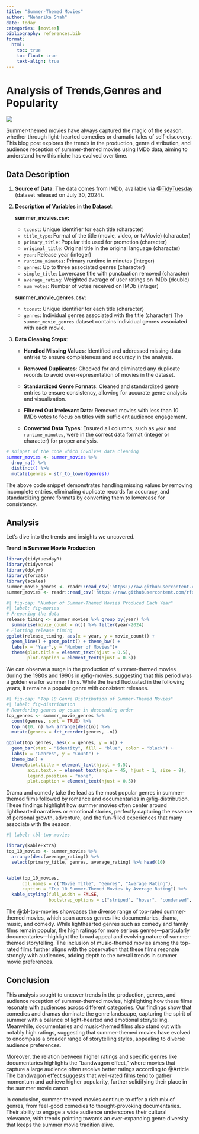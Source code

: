 ```yaml
---
title: "Summer-Themed Movies"
author: "Neharika Shah"
date: today
categories: [movies]
bibliography: references.bib
format: 
  html: 
    toc: true
    toc-float: true
    text-align: true
---
```


# Analysis of Trends,Genres and Popularity

![](summer-movies.jpg)

Summer-themed movies have always captured the magic of the season, whether through light-hearted comedies or dramatic tales of self-discovery. This blog post explores the trends in the production, genre distribution, and audience reception of summer-themed movies using IMDb data, aiming to understand how this niche has evolved over time.

## **Data Description**

1.  **Source of Data**: The data comes from IMDb, available via [@TidyTuesday](https://github.com/rfordatascience/tidytuesday/blob/master/data/2024/2024-07-30/readme.md) (dataset released on July 30, 2024).

2.  **Description of Variables in the Dataset**:

    **summer_movies.csv:**

    -   `tconst`: Unique identifier for each title (character)
    -   `title_type`: Format of the title (movie, video, or tvMovie) (character)
    -   `primary_title`: Popular title used for promotion (character)
    -   `original_title`: Original title in the original language (character)
    -   `year`: Release year (integer)
    -   `runtime_minutes`: Primary runtime in minutes (integer)
    -   `genres`: Up to three associated genres (character)
    -   `simple_title`: Lowercase title with punctuation removed (character)
    -   `average_rating`: Weighted average of user ratings on IMDb (double)
    -   `num_votes`: Number of votes received on IMDb (integer)

    **summer_movie_genres.csv:**

    -   `tconst`: Unique identifier for each title (character)
    -   `genres`: Individual genres associated with the title (character) The `summer_movie_genres` dataset contains individual genres associated with each movie.

3.  **Data Cleaning Steps**:

    -   **Handled Missing Values**: Identified and addressed missing data entries to ensure completeness and accuracy in the analysis.

    -   **Removed Duplicates**: Checked for and eliminated any duplicate records to avoid over-representation of movies in the dataset.

    -   **Standardized Genre Formats**: Cleaned and standardized genre entries to ensure consistency, allowing for accurate genre analysis and visualization.

    -   **Filtered Out Irrelevant Data**: Removed movies with less than 10 IMDb votes to focus on titles with sufficient audience engagement.

    -   **Converted Data Types**: Ensured all columns, such as `year` and `runtime_minutes`, were in the correct data format (integer or character) for proper analysis.

::: {style="color: blue;"}
```r
# snippet of the code which involves data cleaning
summer_movies <- summer_movies %>%
  drop_na() %>%
  distinct() %>%
  mutate(genres = str_to_lower(genres))
```
:::

The above code snippet demonstrates handling missing values by removing incomplete entries, eliminating duplicate records for accuracy, and standardizing genre formats by converting them to lowercase for consistency.

## Analysis

Let's dive into the trends and insights we uncovered.

**Trend in Summer Movie Production**

```r
library(tidytuesdayR)
library(tidyverse)
library(dplyr)
library(forcats)
library(scales)
summer_movie_genres <- readr::read_csv('https://raw.githubusercontent.com/rfordatascience/tidytuesday/master/data/2024/2024-07-30/summer_movie_genres.csv')
summer_movies <- readr::read_csv('https://raw.githubusercontent.com/rfordatascience/tidytuesday/master/data/2024/2024-07-30/summer_movies.csv')
```

```r
#| fig-cap: "Number of Summer-Themed Movies Produced Each Year"
#| label: fig-movies
# Preparing the data 
release_timing <- summer_movies %>% group_by(year) %>%
  summarise(movie_count = n()) %>% filter(year<2024)
# Plotting release timing
ggplot(release_timing, aes(x = year, y = movie_count)) +
  geom_line() + geom_point() + theme_bw() +
  labs(x = "Year",y = "Number of Movies")+
  theme(plot.title = element_text(hjust = 0.5),
        plot.caption = element_text(hjust = 0.5))

```

We can observe a surge in the production of summer-themed movies during the 1980s and 1990s in @fig-movies, suggesting that this period was a golden era for summer films. While the trend fluctuated in the following years, it remains a popular genre with consistent releases.

```r
#| fig-cap: "Top 10 Genre Distribution of Summer-Themed Movies"
#| label: fig-distribution
# Reordering genres by count in descending order
top_genres <- summer_movie_genres %>%
  count(genres, sort = TRUE) %>%
  top_n(10, n) %>% arrange(desc(n)) %>%  
  mutate(genres = fct_reorder(genres, -n)) 

ggplot(top_genres, aes(x = genres, y = n)) +  
  geom_bar(stat = "identity", fill = "blue", color = "black") + 
  labs(x = "Genres", y = "Count") +
  theme_bw() + 
  theme(plot.title = element_text(hjust = 0.5),
        axis.text.x = element_text(angle = 45, hjust = 1, size = 8),
        legend.position = "none",
        plot.caption = element_text(hjust = 0.5))
```

Drama and comedy take the lead as the most popular genres in summer-themed films followed by romance and documentaries in @fig-distribution. These findings highlight how summer movies often center around lighthearted narratives or emotional stories, perfectly capturing the essence of personal growth, adventure, and the fun-filled experiences that many associate with the season.

```r
#| label: tbl-top-movies

library(kableExtra)
top_10_movies <- summer_movies %>%
  arrange(desc(average_rating)) %>%  
  select(primary_title, genres, average_rating) %>% head(10)


kable(top_10_movies, 
      col.names = c("Movie Title", "Genres", "Average Rating"),
      caption = "Top 10 Summer-Themed Movies by Average Rating") %>%
  kable_styling(full_width = FALSE, 
                bootstrap_options = c("striped", "hover", "condensed", "bordered"))
```

The @tbl-top-movies showcases the diverse range of top-rated summer-themed movies, which span across genres like documentaries, drama, music, and comedy. While lighthearted genres such as comedy and family films remain popular, the high ratings for more serious genres—particularly documentaries—highlight the broad appeal and evolving nature of summer-themed storytelling. The inclusion of music-themed movies among the top-rated films further aligns with the observation that these films resonate strongly with audiences, adding depth to the overall trends in summer movie preferences.

## Conclusion

This analysis sought to uncover trends in the production, genres, and audience reception of summer-themed movies, highlighting how these films resonate with audiences across different categories. Our findings show that comedies and dramas dominate the genre landscape, capturing the spirit of summer with a balance of light-hearted and emotional storytelling. Meanwhile, documentaries and music-themed films also stand out with notably high ratings, suggesting that summer-themed movies have evolved to encompass a broader range of storytelling styles, appealing to diverse audience preferences.

Moreover, the relation between higher ratings and specific genres like documentaries highlights the "bandwagon effect," where movies that capture a large audience often receive better ratings according to @Article. The bandwagon effect suggests that well-rated films tend to gather momentum and achieve higher popularity, further solidifying their place in the summer movie canon.

In conclusion, summer-themed movies continue to offer a rich mix of genres, from feel-good comedies to thought-provoking documentaries. Their ability to engage a wide audience underscores their cultural relevance, with trends pointing towards an ever-expanding genre diversity that keeps the summer movie tradition alive.
